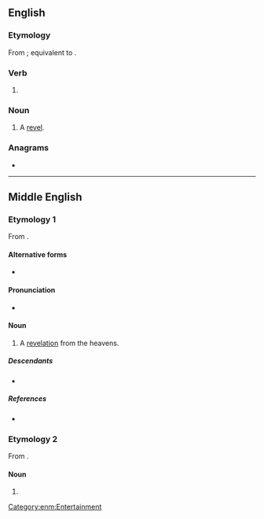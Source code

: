 ==English==

===Etymology===
From {{inh|en|enm|revelyng}}; equivalent to {{af|en|revel|-ing}}.

===Verb===
{{head|en|present participle}}

# {{present participle of|revel|lang=en|nocat=1}}

===Noun===
{{en-noun}}

# A [[revel]].

===Anagrams===
* {{anagrams|en|a=eegilnrv|Levering|levering}}

----

==Middle English==

===Etymology 1===
From {{af|enm|revelen|-ing|t1=to reveal|id1=to reveal}}.

====Alternative forms====
* {{alter|enm|revelyng}}

====Pronunciation====
* {{IPA|lang=enm|/rɛˈvɛːlinɡ/}}

====Noun====
{{enm-noun|revelings}} {{tlb|enm|rare}}

# A [[revelation]] from the heavens.

=====Descendants=====
* {{desc|en|revealing}}

=====References=====
* {{R:MED Online|entry=revēling (ger.(2))|id=MED37335|accessdate=2018-09-15}}

===Etymology 2===
From {{af|enm|revelen|-ing|t1=to revel|id1=to revel}}.

====Noun====
{{head|enm|noun}}

# {{alt form|lang=enm|revelyng}}

[[Category:enm:Entertainment]]